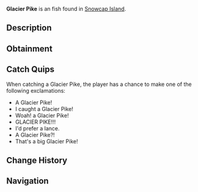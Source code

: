 {{FishInfobox
|image          = Glacier Pike.png
|rarity         = Unusual
|sea            = First Sea
|location       = [[Snowcap Island]]
|sublocation    = Freshwater
|sources        = Fishing Rod
|radar_location = 
|xp             = 90
|weather        = Rain
|time           = 
|season         = Autumn, Spring
|bait           = Insect
|base_weight    = 3.5
|base_value     = 230
|weight_range   = 2.3
|base_chance    = 45
|base_resil     = 55
}}
'''Glacier Pike''' is an {{Rarity|Unusual}} fish found in [[Snowcap Island]].

== Description ==
{{Description|Pikes are a long, predatory freshwater fish known for its aggressive nature and sharp teeth. Glacier Pikes are supremely found in cold freshwaters in Snowcap Island. They can be determined by their unique ice-coloured scales and longer fins.|Bestiary Entry}}

== Obtainment ==
{{Description|Found in Snowcaps freshwater. Seems to prefer insect baits.|Bestiary Hint}}
{{Fish Availability|
Snowcap Island/Freshwater Pond
|top_rods      = 
Astralhook Rod\166502.88\220148.96;
Ethereal Prism Rod\161289.98\199093.71;
Firefly Rod\159696.57\139990.3;
Champions Rod\159336.8\122930.26;
Celestial Rod\157913.16\119973.96;
Training Rod\151136.36\164133.74;
Flimsy Rod\122760.47\106975.45;
Buddy Bond Rod\95030.03\80008.37;
Leviathan's Fang Rod\154166.76\166613.07;
No-Life Rod\155053.42\152561.93;
Fortune Rod\88281.9\116725.72;
Seraphic Rod\153189.44\150727.91;
Depthseeker Rod\152078.39\117524.51;
Challenger's Rod\152041.37\149598.29;
Avalanche Rod\151628.08\105279.63;
Verdant Shear Rod\145481.02\128588.64;
Free Spirit Rod\140338.14\135255.55;
Rod Of The Forgotten Fang\139763.31\137517.51;
Blazebringer Rod\138877.08\136645.52;
Trident Rod\138688.51\108638.94;
Zeus Rod\132093.89\128190.95;
Volcanic Rod\128870.12\97290.1;
Rod Of The Depths\126813.57\124775.86;
Rod Of The Exalted One\119175.29\117260.31;
Steady Rod\77465.9\61721.99
|recommended   = Ethereal Prism Rod
}}

== Catch Quips ==
When catching a Glacier Pike, the player has a chance to make one of the following exclamations:
* A Glacier Pike!
* I caught a Glacier Pike!
* Woah! a Glacier Pike!
* GLACIER PIKE!!!
* I'd prefer a lance.
* A Glacier Pike?!
* That's a big Glacier Pike!

== Change History ==
{{Change History|{{subst:Current Version}}}}

== Navigation ==
{{Fish Navbox|Snowcap Island}}